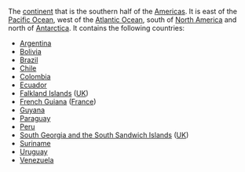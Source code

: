 The [[continent]] that is the southern half of the [[Americas]].  It is east of the [[Pacific Ocean]], west of the [[Atlantic Ocean]], south of [[North America]] and north of [[Antarctica]].  It contains the following countries:

* [[Argentina]]
* [[Bolivia]]
* [[Brazil]]
* [[Chile]]
* [[Colombia]]
* [[Ecuador]]
* [[Falkland Islands]] ([[UK]])
* [[French Guiana]] ([[France]])
* [[Guyana]]
* [[Paraguay]]
* [[Peru]]
* [[South Georgia and the South Sandwich Islands]] ([[UK]])
* [[Suriname]]
* [[Uruguay]]
* [[Venezuela]]